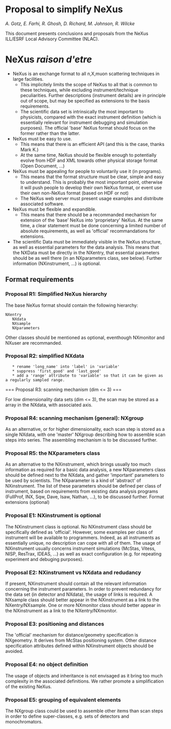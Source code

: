 = Proposal to simplify NeXus =

''A. Gotz, E. Farhi, R. Ghosh, D. Richard, M. Johnson, R. Wilcke''

This document presents conclusions and proposals from the NeXus ILL/ESRF Local Advisory Committee (NLAC).

= NeXus ''raison d'etre'' =

* NeXus is an exchange format to all n,X,muon scattering techniques in large facilities.
** This implicitely limits the scope of NeXus to all that is common to these techniques, while excluding instrument/technique peculiarities. Further descriptions (instrument details) are in principle out of scope, but may be specified as extensions to the basis requirements.
** The scientific data set is intrinsically the most important to physicists, compared with the exact instrument definition (which is essentially relevant for instrument debugging and simulation purposes). The official 'base' NeXus format should focus on the former rather than the latter.
*NeXus must be easy to use.
** This means that there is an efficient API (and this is the case, thanks Mark K.)
** At the same time, NeXus should be flexible enough to potentially evolve from HDF and XML towards other physical storage format (Open Document, ...)
* NeXus must be appealing for people to voluntarily use it (in programs).
** This means that the format structure must be clear, simple and easy to understand. This is probably the most important point, otherwise it will push people to develop their own NeXus format, or event use their own non-NeXus format (based on HDF or not)
** The NeXus web server must present usage examples and distribute associated software.
* NeXus must be flexible and expandible.
** This means that there should be a recommanded mechanism for extension of the 'base' NeXus into 'proprietary' NeXus. At the same time, a clear statement must be done concerning a limited number of absolute requirements, as well as 'official' recommandations for extensions.
* The scientific Data must be immediately visible in the NeXus structure, as well as essential parameters for the data analysis. This means that the NXData must be directly in the NXentry, that essential parameters should be as well there (in an NXparameters class, see below). Further information (NXinstrument, ...) is optional.

== Format requirements ==
=== Proposal R1: Simplified NeXus hierarchy ===

The base NeXus format should contain the following hierarchy:

 NXentry
	NXdata
	NXsample
	NXparameters

Other classes should be mentioned as optional, eventhough NXmonitor and NXuser are recommanded.

=== Proposal R2: simplified NXdata ===

    * rename 'long_name' into 'label' in 'variable'
    * suppress 'first_good' and 'last_good'
    * add a 'range' attribute to 'variable' so that it can be given as a regularly sampled range.

=== Proposal R3: scanning mechanism (dim <= 3) ===

For low dimensionality data sets (dim <= 3), the scan may be stored as a array in the NXdata, with associated axis.

=== Proposal R4: scanning mechanism (general): NXgroup ===

As an alternative, or for higher dimensionality, each scan step is stored as a single NXdata, with one 'master' NXgroup describing how to assemble scan steps into series. The assembling mechanism is to be discussed further.

=== Proposal R5: the NXparameters class ===

As an alternative to the NXinstrument, which brings usually too much information as required for a basic data analysis, a new NXparameters class should be defined next to the NXdata, and gather 'important' parameters to be used by scientists.
The NXparameter is a kind of 'abstract' of NXinstrument. The list of these parameters should be defined per class of instrument, based on requirements from existing data analysis programs (FullProf, INX, Sqw, Dave, Isaw, Nathan, ...), to be discussed further.
Format extensions (optional)

=== Proposal E1: NXinstrument is optional ===

The NXinstrument class is optional. No NXinstrument class should be specifically defined as 'official'. However, some examples per class of instrument will be available to programmers. Indeed, as all instruments as essentially unique, no description can cope with all of them.
The usage of NXinstrument usually concerns instrument simulations (McStas, Vitess, NISP, ResTrax, IDEAS, ...) as well as exact configuration (e.g. for repeating experiment and debuging purposes).

=== Proposal E2: NXinstrument vs NXdata and redudancy ===

If present, NXinstrument should contain all the relevant information concerning the instrument parameters. In order to prevent redundancy for the data set (in detector and NXdata), the usage of links is required.
A NXsample class should better appear in the NXinstrument as a link to the NXentry/NXsample.
One or more NXmonitor class should better appear in the NXinstrument as a link to the NXentry/NXmonitor.

=== Proposal E3: positioning and distances ===

The 'official' mechanism for distance/geometry specification is NXgeometry. It derives from McStas positioning system. Other distance specification attributes defined within NXinstrument objects should be avoided.

=== Proposal E4: no object definition ===

The usage of objects and inheritance is not envisaged as it bring too much complexity in the associated definitions. We rather promote a simplification of the existing NeXus.

=== Proposal E5: grouping of equivalent elements ===

The NXgroup class could be used to assemble other items than scan steps in order to define super-classes, e.g. sets of detectors and monochromators.